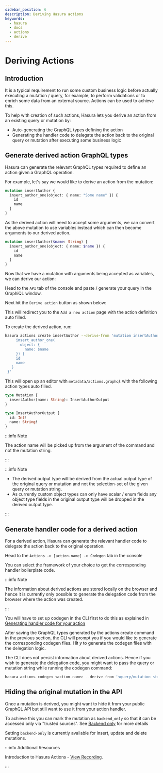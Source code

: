 ```yaml
---
sidebar_position: 6
description: Deriving Hasura actions
keywords:
  - hasura
  - docs
  - actions
  - derive
---
```



# Deriving Actions

## Introduction

It is a typical requirement to run some custom business logic before actually executing a mutation / query, for example,
to perform validations or to enrich some data from an external source. Actions can be used to achieve this.

To help with creation of such actions, Hasura lets you derive an action from an existing query or mutation by:

- Auto-generating the GraphQL types defining the action
- Generating the handler code to delegate the action back to the original query or mutation after executing some
  business logic

## Generate derived action GraphQL types

Hasura can generate the relevant GraphQL types required to define an action given a GraphQL operation.

For example, let's say we would like to derive an action from the mutation:

```graphql
mutation insertAuthor {
  insert_author_one(object: { name: "Some name" }) {
    id
    name
  }
}
```

As the derived action will need to accept some arguments, we can convert the above mutation to use variables instead
which can then become arguments to our derived action.

```graphql
mutation insertAuthor($name: String) {
  insert_author_one(object: { name: $name }) {
    id
    name
  }
}
```

Now that we have a mutation with arguments being accepted as variables, we can derive our action:

<Tabs className="api-tabs">
<TabItem value="console" label="Console">

Head to the `API` tab of the console and paste / generate your query in the GraphiQL window.

Next hit the `Derive action` button as shown below:

<Thumbnail src='/img/actions/actions-derive-button.png' alt='Console derive action button' />

This will redirect you to the `Add a new action` page with the action definition auto filled.

<Thumbnail src='/img/actions/actions-derive-types.png' alt='Console derived action types' />

</TabItem>
<TabItem value="cli" label="CLI">

To create the derived action, run:

```bash
hasura actions create insertAuthor --derive-from 'mutation insertAuthor($name: String) {
     insert_author_one(
       object: {
         name: $name
     }) {
     id
     name
   }
 }'
```

This will open up an editor with `metadata/actions.graphql` with the following action types auto filled.

```graphql
type Mutation {
  insertAuthor(name: String): InsertAuthorOutput
}

type InsertAuthorOutput {
  id: Int!
  name: String!
}
```

:::info Note

The action name will be picked up from the argument of the command and not the mutation string.

:::

</TabItem>

</Tabs>

:::info Note

- The derived output type will be derived from the actual output type of the original query or mutation and not the
  selection-set of the given query or mutation string.
- As currently custom object types can only have scalar / enum fields any object type fields in the original output type
  will be dropped in the derived output type.

:::

## Generate handler code for a derived action

For a derived action, Hasura can generate the relevant handler code to delegate the action back to the original
operation.

<Tabs className="api-tabs">
<TabItem value="console" label="Console">

Head to the `Actions -> [action-name] -> Codegen` tab in the console

You can select the framework of your choice to get the corresponding handler boilerplate code.

<Thumbnail src='/img/actions/actions-derive-codegen.png' alt='Console derived action codegen' />

:::info Note

The information about derived actions are stored locally on the browser and hence it is currently only possible to
generate the delegation code from the browser where the action was created.

:::

</TabItem>
<TabItem value="cli" label="CLI">

You will have to set up codegen in the CLI first to do this as explained in
[Generating handler code for your action](/actions/codegen/index.mdx#actions-codegen-execute)

After saving the GraphQL types generated by the actions create command in the previous section, the CLI will prompt you
if you would like to generate the corresponding codegen files. Hit <em>y</em> to generate the codegen files with the
delegation logic.

The CLI does not persist information about derived actions. Hence if you wish to generate the delegation code, you might
want to pass the query or mutation string while running the codegen command:

```bash
hasura actions codegen <action-name> --derive-from '<query/mutation string>'
```

</TabItem>
</Tabs>

## Hiding the original mutation in the API

Once a mutation is derived, you might want to hide it from your public GraphQL API but still want to use it from your
action handler.

To achieve this you can mark the mutation as `backend_only` so that it can be accessed only via "trusted sources". See
[Backend only](/auth/authorization/permission-rules.mdx#backend-only-permissions) for more details

Setting `backend-only` is currently available for insert, update and delete mutations.

:::info Additional Resources

Introduction to Hasura Actions -
[View Recording](https://hasura.io/events/webinar/hasura-actions/?pg=docs&plcmt=body&cta=view-recording&tech=).

:::
